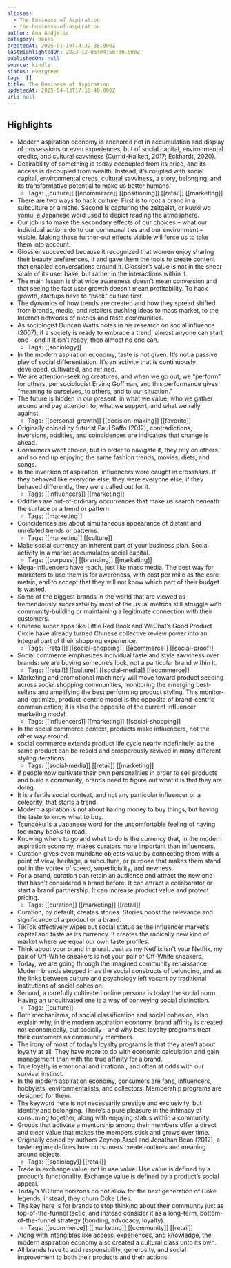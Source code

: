 ```yaml
---
aliases:
  - The Business of Aspiration
  - the-business-of-aspiration
author: Ana Andjelic
category: books
createdAt: 2025-01-19T14:32:38.000Z
lastHighlightedOn: 2023-12-05T04:56:00.000Z
publishedOn: null
source: kindle
status: evergreen
tags: []
title: The Business of Aspiration
updatedAt: 2025-04-13T17:18:40.000Z
url: null
---
```

## Highlights

- Modern aspiration economy is anchored not in accumulation and display of possessions or even experiences, but of social capital, environmental credits, and cultural savviness (Currid-Halkett, 2017; Eckhardt, 2020).
- Desirability of something is today decoupled from its price, and its access is decoupled from wealth. Instead, it’s coupled with social capital, environmental creds, cultural savviness, a story, belonging, and its transformative potential to make us better humans.
  - Tags: [[culture]] [[ecommerce]] [[positioning]] [[retail]] [[marketing]]
- There are two ways to hack culture. First is to root a brand in a subculture or a niche. Second is capturing the zeitgeist, or kuuki wo yomu, a Japanese word used to depict reading the atmosphere.
- Our job is to make the secondary effects of our choices – what our individual actions do to our communal ties and our environment – visible. Making these further-out effects visible will force us to take them into account.
- Glossier succeeded because it recognized that women enjoy sharing their beauty preferences, it and gave them the tools to create content that enabled conversations around it. Glossier’s value is not in the sheer scale of its user base, but rather in the interactions within it.
- The main lesson is that wide awareness doesn’t mean conversion and that seeing the fast user growth doesn’t mean profitability. To hack growth, startups have to “hack” culture first.
- The dynamics of how trends are created and how they spread shifted from brands, media, and retailers pushing ideas to mass market, to the Internet networks of niches and taste communities.
- As sociologist Duncan Watts notes in his research on social influence (2007), if a society is ready to embrace a trend, almost anyone can start one – and if it isn’t ready, then almost no one can.
  - Tags: [[sociology]]
- In the modern aspiration economy, taste is not given. It’s not a passive play of social differentiation. It’s an activity that is continuously developed, cultivated, and refined.
- We are attention-seeking creatures, and when we go out, we “perform” for others, per sociologist Erving Goffman, and this performance gives “meaning to ourselves, to others, and to our situation.”
- The future is hidden in our present: in what we value, who we gather around and pay attention to, what we support, and what we rally against.
  - Tags: [[personal-growth]] [[decision-making]] [[favorite]]
- Originally coined by futurist Paul Saffo (2012), contradictions, inversions, oddities, and coincidences are indicators that change is ahead.
- Consumers want choice, but in order to navigate it, they rely on others and so end up enjoying the same fashion trends, movies, diets, and songs.
- In the inversion of aspiration, influencers were caught in crosshairs. If they behaved like everyone else, they were everyone else; if they behaved differently, they were called out for it.
  - Tags: [[influencers]] [[marketing]]
- Oddities are out-of-ordinary occurrences that make us search beneath the surface or a trend or pattern.
  - Tags: [[marketing]]
- Coincidences are about simultaneous appearance of distant and unrelated trends or patterns.
  - Tags: [[marketing]] [[culture]]
- Make social currency an inherent part of your business plan. Social activity in a market accumulates social capital.
  - Tags: [[purpose]] [[branding]] [[marketing]]
- Mega-influencers have reach, just like mass media. The best way for marketers to use them is for awareness, with cost per mille as the core metric, and to accept that they will not know which part of their budget is wasted.
- Some of the biggest brands in the world that are viewed as tremendously successful by most of the usual metrics still struggle with community-building or maintaining a legitimate connection with their customers.
- Chinese super apps like Little Red Book and WeChat’s Good Product Circle have already turned Chinese collective review power into an integral part of their shopping experience.
  - Tags: [[retail]] [[social-shopping]] [[ecommerce]] [[social-proof]]
- Social commerce emphasizes individual taste and style savviness over brands: we are buying someone’s look, not a particular brand within it.
  - Tags: [[retail]] [[culture]] [[social-media]] [[ecommerce]]
- Marketing and promotional machinery will move toward product seeding across social shopping communities, monitoring the emerging best-sellers and amplifying the best performing product styling. This monitor-and-optimize, product-centric model is the opposite of brand-centric communication; it is also the opposite of the current influencer marketing model.
  - Tags: [[influencers]] [[marketing]] [[social-shopping]]
- In the social commerce context, products make influencers, not the other way around.
- social commerce extends product life cycle nearly indefinitely, as the same product can be resold and prosperously revived in many different styling iterations.
  - Tags: [[social-media]] [[retail]] [[marketing]]
- if people now cultivate their own personalities in order to sell products and build a community, brands need to figure out what it is that they are doing.
- It is a fertile social context, and not any particular influencer or a celebrity, that starts a trend.
- Modern aspiration is not about having money to buy things, but having the taste to know what to buy.
- Tsundoku is a Japanese word for the uncomfortable feeling of having too many books to read.
- Knowing where to go and what to do is the currency that, in the modern aspiration economy, makes curators more important than influencers.
- Curation gives even mundane objects value by connecting them with a point of view, heritage, a subculture, or purpose that makes them stand out in the vortex of speed, superficiality, and newness.
- For a brand, curation can retain an audience and attract the new one that hasn’t considered a brand before. It can attract a collaborator or start a brand partnership. It can increase product value and protect pricing.
  - Tags: [[curation]] [[marketing]] [[retail]]
- Curation, by default, creates stories. Stories boost the relevance and significance of a product or a brand.
- TikTok effectively wipes out social status as the influencer market’s capital and taste as its currency. It creates the radically new kind of market where we equal our own taste profiles.
- Think about your brand in plural. Just as my Netflix isn’t your Netflix, my pair of Off-White sneakers is not your pair of Off-White sneakers.
- Today, we are going through the imagined community renaissance. Modern brands stepped in as the social constructs of belonging, and as the links between culture and psychology left vacant by traditional institutions of social cohesion.
- Second, a carefully cultivated online persona is today the social norm. Having an uncultivated one is a way of conveying social distinction.
  - Tags: [[culture]]
- Both mechanisms, of social classification and social cohesion, also explain why, in the modern aspiration economy, brand affinity is created not economically, but socially – and why best loyalty programs treat their customers as community members.
- The irony of most of today’s loyalty programs is that they aren’t about loyalty at all. They have more to do with economic calculation and gain management than with the true affinity for a brand.
- True loyalty is emotional and irrational, and often at odds with our survival instinct.
- In the modern aspiration economy, consumers are fans, influencers, hobbyists, environmentalists, and collectors. Membership programs are designed for them.
- The keyword here is not necessarily prestige and exclusivity, but identity and belonging. There’s a pure pleasure in the intimacy of consuming together, along with enjoying status within a community.
- Groups that activate a mentorship among their members offer a direct and clear value that makes the members stick and grows over time.
- Originally coined by authors Zeynep Arsel and Jonathan Bean (2012), a taste regime defines how consumers create routines and meaning around objects.
  - Tags: [[sociology]] [[retail]]
- Trade in exchange value, not in use value. Use value is defined by a product’s functionality. Exchange value is defined by a product’s social appeal.
- Today’s VC time horizons do not allow for the next generation of Coke legends; instead, they churn Coke Lifes.
- The key here is for brands to stop thinking about their community just as top-of-the-funnel tactic, and instead consider it as a long-term, bottom-of-the-funnel strategy (bonding, advocacy, loyalty).
  - Tags: [[ecommerce]] [[marketing]] [[community]] [[retail]]
- Along with intangibles like access, experiences, and knowledge, the modern aspiration economy also created a cultural class unto its own.
- All brands have to add responsibility, generosity, and social improvement to both their products and their actions.
